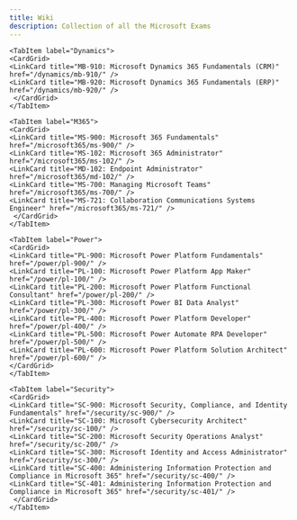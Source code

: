 ```yaml
---
title: Wiki
description: Collection of all the Microsoft Exams
---
```



<LinkCard
	title="Certification Guide"
	description="Explore our comprehensive guide on obtaining Microsoft certifications and discover how to navigate the certification program."
	href="/guide/introduction/"
/>


<Tabs>
	<TabItem label="Azure">
	<CardGrid>
	<LinkCard title="AZ-900: Microsoft Azure Fundamentals" href="/azure/az-900/" />
	<LinkCard title="AI-900: Microsoft Azure AI Fundamentals" href="/azure/ai-900/" />
	<LinkCard title="DP-900: Microsoft Azure Data Fundamentals" href="/azure/dp-900/" />
	<LinkCard title="AZ-104: Microsoft Azure Administrator" href="/azure/az-104/" />
	<LinkCard title="AZ-204: Developing Solutions for Microsoft Azure" href="/azure/az-204/" />
	<LinkCard title="AI-102: Designing and Implementing a Microsoft Azure AI Solution" href="/azure/ai-102/" />
	<LinkCard title="AZ-140: Configuring and Operating Microsoft Azure Virtual Desktop" href="/azure/az-140/" />
	<LinkCard title="AZ-120: Planning and Administering Microsoft Azure for SAP Workloads" href="/azure/az-120/" />
	<LinkCard title="AZ-400: Designing and Implementing Microsoft DevOps Solutions" href="/azure/az-400/" />
	<LinkCard title="AZ-500: Microsoft Azure Security Technologies" href="/azure/az-500/" />
	<LinkCard title="AZ-801: Configuring Windows Server Hybrid Advanced Services" href="/azure/az-801/" />
	<LinkCard title="AZ-800: Administering Windows Server Hybrid Core Infrastructure" href="/azure/az-800/" />
	<LinkCard title="AZ-305: Designing Microsoft Azure Infrastructure Solutions" href="/azure/az-305/" />
	<LinkCard title="AZ-700: Designing and Implementing Microsoft Azure Networking Solutions" href="/azure/az-700/" />
    <LinkCard title="DP-100: Designing and Implementing a Data Science Solution on Azure" href="/azure/dp-100/" />
	<LinkCard title="DP-500: Designing and Implementing Enterprise-Scale Analytics Solutions" href="/azure/dp-500/" />
	<LinkCard title="DP-420: Designing and Implementing Cloud-Native Applications" href="/azure/dp-420/" />
	<LinkCard title="DP-300: Administering Microsoft Azure SQL Solutions" href="/azure/dp-300/" />
	<LinkCard title="DP-203: Data Engineering on Microsoft Azure" href="/azure/dp-203/" />
     </CardGrid>
	</TabItem>

	<TabItem label="Dynamics">
	<CardGrid>
	<LinkCard title="MB-910: Microsoft Dynamics 365 Fundamentals (CRM)" href="/dynamics/mb-910/" />
	<LinkCard title="MB-920: Microsoft Dynamics 365 Fundamentals (ERP)" href="/dynamics/mb-920/" />
     </CardGrid>
	</TabItem>

	<TabItem label="M365">
	<CardGrid>
	<LinkCard title="MS-900: Microsoft 365 Fundamentals" href="/microsoft365/ms-900/" />
	<LinkCard title="MS-102: Microsoft 365 Administrator" href="/microsoft365/ms-102/" />
	<LinkCard title="MD-102: Endpoint Administrator" href="/microsoft365/md-102/" />
	<LinkCard title="MS-700: Managing Microsoft Teams" href="/microsoft365/ms-700/" />
	<LinkCard title="MS-721: Collaboration Communications Systems Engineer" href="/microsoft365/ms-721/" />
     </CardGrid>
	</TabItem>

	<TabItem label="Power">
	<CardGrid>
	<LinkCard title="PL-900: Microsoft Power Platform Fundamentals" href="/power/pl-900/" />
	<LinkCard title="PL-100: Microsoft Power Platform App Maker" href="/power/pl-100/" />
	<LinkCard title="PL-200: Microsoft Power Platform Functional Consultant" href="/power/pl-200/" />
	<LinkCard title="PL-300: Microsoft Power BI Data Analyst" href="/power/pl-300/" />
	<LinkCard title="PL-400: Microsoft Power Platform Developer" href="/power/pl-400/" />
	<LinkCard title="PL-500: Microsoft Power Automate RPA Developer" href="/power/pl-500/" />
	<LinkCard title="PL-600: Microsoft Power Platform Solution Architect" href="/power/pl-600/" />
    </CardGrid>
	</TabItem>

	<TabItem label="Security">
	<CardGrid>
	<LinkCard title="SC-900: Microsoft Security, Compliance, and Identity Fundamentals" href="/security/sc-900/" />
	<LinkCard title="SC-100: Microsoft Cybersecurity Architect" href="/security/sc-100/" />
	<LinkCard title="SC-200: Microsoft Security Operations Analyst" href="/security/sc-200/" />
	<LinkCard title="SC-300: Microsoft Identity and Access Administrator" href="/security/sc-300/" />
	<LinkCard title="SC-400: Administering Information Protection and Compliance in Microsoft 365" href="/security/sc-400/" />
	<LinkCard title="SC-401: Administering Information Protection and Compliance in Microsoft 365" href="/security/sc-401/" />
     </CardGrid>
	</TabItem>
</Tabs>




